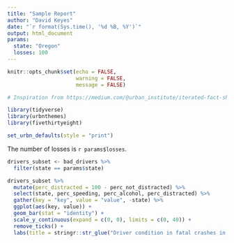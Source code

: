 ```yaml
---
title: "Sample Report"
author: "David Keyes"
date: "`r format(Sys.time(), '%d %B, %Y')`"
output: html_document
params:
  state: "Oregon"
  losses: 100
---
```


```r
knitr::opts_chunk$set(echo = FALSE,
                      warning = FALSE,
                      message = FALSE)

# Inspiration from https://medium.com/@urban_institute/iterated-fact-sheets-with-r-markdown-d685eb4eafce
```

```r
library(tidyverse)
library(urbnthemes)
library(fivethirtyeight)

set_urbn_defaults(style = "print")
```

The number of losses is `r params$losses`.


```r
drivers_subset <- bad_drivers %>%
  filter(state == params$state)

drivers_subset %>%
  mutate(perc_distracted = 100 - perc_not_distracted) %>%  
  select(state, perc_speeding, perc_alcohol, perc_distracted) %>%
  gather(key = "key", value = "value", -state) %>%
  ggplot(aes(key, value)) +
  geom_bar(stat = "identity") +
  scale_y_continuous(expand = c(0, 0), limits = c(0, 40)) +  
  remove_ticks() +
  labs(title = stringr::str_glue("Driver condition in fatal crashes in {params$state}"))
```

